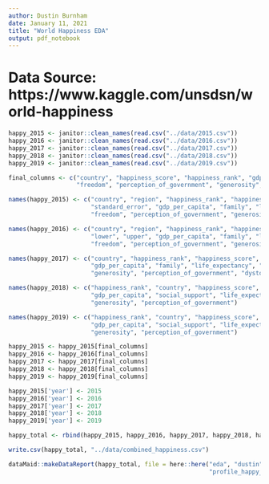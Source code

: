 ```yaml
---
author: Dustin Burnham
date: January 11, 2021
title: "World Happiness EDA"
output: pdf_notebook
---
```


# Data Source: https://www.kaggle.com/unsdsn/world-happiness

```r
happy_2015 <- janitor::clean_names(read.csv("../data/2015.csv"))
happy_2016 <- janitor::clean_names(read.csv("../data/2016.csv"))
happy_2017 <- janitor::clean_names(read.csv("../data/2017.csv"))
happy_2018 <- janitor::clean_names(read.csv("../data/2018.csv"))
happy_2019 <- janitor::clean_names(read.csv("../data/2019.csv"))
```

```r
final_columns <- c("country", "happiness_score", "happiness_rank", "gdp_per_capita",
                   "freedom", "perception_of_government", "generosity", "life_expectancy")

names(happy_2015) <- c("country", "region", "happiness_rank", "happiness_score",
                       "standard_error", "gdp_per_capita", "family", "life_expectancy",
                       "freedom", "perception_of_government", "generosity", "disytopia_residual")

names(happy_2016) <- c("country", "region", "happiness_rank", "happiness_score",
                       "lower", "upper", "gdp_per_capita", "family", "life_expectancy",
                       "freedom", "perception_of_government", "generosity", "dystopia_residual")

names(happy_2017) <- c("country", "happiness_rank", "happiness_score", "upper", "lower", 
                       "gdp_per_capita", "family", "life_expectancy", "freedom", 
                       "generosity", "perception_of_government", "dystopia_residual")

names(happy_2018) <- c("happiness_rank", "country", "happiness_score", 
                       "gdp_per_capita", "social_support", "life_expectancy", "freedom", 
                       "generosity", "perception_of_government")

names(happy_2019) <- c("happiness_rank", "country", "happiness_score", 
                       "gdp_per_capita", "social_support", "life_expectancy", "freedom", 
                       "generosity", "perception_of_government")
```


```r
happy_2015 <- happy_2015[final_columns]
happy_2016 <- happy_2016[final_columns]
happy_2017 <- happy_2017[final_columns]
happy_2018 <- happy_2018[final_columns]
happy_2019 <- happy_2019[final_columns]
```

```r
happy_2015['year'] <- 2015
happy_2016['year'] <- 2016
happy_2017['year'] <- 2017
happy_2018['year'] <- 2018
happy_2019['year'] <- 2019
```

```r
happy_total <- rbind(happy_2015, happy_2016, happy_2017, happy_2018, happy_2019)
```

```r
write.csv(happy_total, "../data/combined_happiness.csv")
```

```r
dataMaid::makeDataReport(happy_total, file = here::here("eda", "dustin", "images",
                                                        "profile_happy_full.Rmd"), replace = TRUE)
```

